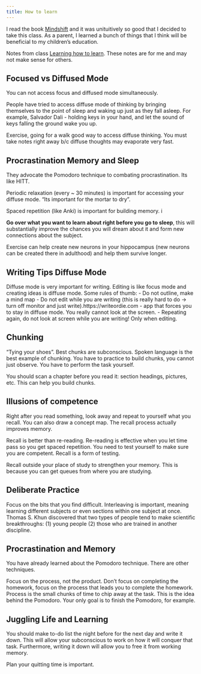 ```yaml
---
title: How to learn
---
```


I read the book [Mindshift](https://www.amazon.com/Mindshit-Obstacles-Learning-Discover-Potential/dp/1101982853) and it was unituitively so good that I decided to take this class.  As a parent, I learned a bunch of things that I think will be beneficial to my children's education.

Notes from class [Learning how to learn](https://www.coursera.org/learn/learning-how-to-learn).  These notes are for me and may not make sense for others.

## Focused vs Diffused Mode

You can not access focus and diffused mode simultaneously.  

People have tried to access diffuse mode of thinking by bringing themselves to the point of sleep and waking up just as they fall asleep. For example, Salvador Dali - holding keys in your hand, and let the sound of keys falling the ground wake you up.

Exercise, going for a walk good way to access diffuse thinking.  You must take notes right away b/c diffuse thoughts may evaporate very fast.

## Procrastination Memory and Sleep

They advocate the Pomodoro technique to combating procrastination.  Its like HITT.

Periodic relaxation (every ~ 30 minutes) is important for accessing your diffuse mode. "Its important for the mortar to dry".

Spaced repetition (like Anki) is important for building memory. i

**Go over what you want to learn about right before you go to sleep**, this will substantially improve the chances you will dream about it and form new connections about the subject.  

Exercise can help create new neurons in your hippocampus (new neurons can be created there in adulthood) and help them survive longer.


## Writing Tips Diffuse Mode

Diffuse mode is very important for writing.  Editing is like focus mode and creating ideas is diffuse mode.  Some rules of thumb:
- Do not outline, make a mind map
- Do not edit while you are writing (this is really hard to do -> turn off monitor and just write).https://writeordie.com - app that forces you to stay in diffuse mode. You really cannot look at the screen. 
- Repeating again, do not look at screen while you are writing!  Only when editing. 

## Chunking

"Tying your shoes".  Best chunks are subconscious.  Spoken language is the best example of chunking. You have to practice to build chunks, you cannot just observe.  You have to perform the task yourself.

You should scan a chapter before you read it: section headings, pictures, etc.  This can help you build chunks.

## Illusions of competence

Right after you read something, look away and repeat to yourself what you recall.  You can also draw a concept map.  The recall process actually improves memory.

Recall is better than re-reading.  Re-reading is effective when you let time pass so you get spaced repetition.  You need to test yourself to make sure you are competent.  Recall is a form of testing.

Recall outside your place of study to strengthen your memory.  This is because you can get queues from where you are studying.  

## Deliberate Practice

Focus on the bits that you find difficult.  Interleaving is important, meaning learning different subjects or even sections within one subject at once. Thomas S. Khun discovered that two types of people tend to make scientific breakthroughs: (1) young people (2) those who are trained in another discipline.

## Procrastination and Memory

You have already learned about the Pomodoro technique.  There are other techniques.

Focus on the process, not the product.  Don't focus on completing the homework, focus on the process that leads you to complete the homework.  Process is the small chunks of time to chip away at the task.  This is the idea behind the Pomodoro.  Your only goal is to finish the Pomodoro, for example. 

## Juggling Life and Learning

You should make to-do list the night before for the next day and write it down.  This will allow your subconscious to work on how it will conquer that task.  Furthermore, writing it down will allow you to free it from working memory. 

Plan your quitting time is important.  
